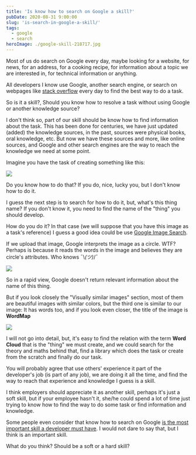 ```yaml
---
title: 'Is know how to search on Google a skill?'
pubDate: 2020-08-31 9:00:00
slug: 'is-search-in-google-a-skill/'
tags:
  - google
  - search
heroImage: ./google-skill-218717.jpg
---
```


Most of us do search on Google every day, maybe looking for a website, for news, for an address, for a cooking recipe, for information about a topic we are interested in, for technical information or anything.

All developers I know use Google, another search engine, or search on webpages like [stack overflow](https://stackoverflow.com/) every day to find the best way to do a task.

So is it a skill?, Should you know how to resolve a task without using Google or another knowledge source?

I don't think so, part of our skill should be know how to find information about the task. This has been done for centuries, we have just updated (added) the knowledge sources, in the past, sources were physical books, oral knowledge, etc. But now we have these sources and more, like online sources, and Google and other search engines are the way to reach the knowledge we need at some point.

Imagine you have the task of creating something like this:

![](wordcloud.svg)

Do you know how to do that? If you do, nice, lucky you, but I don't know how to do it.

I guess the next step is to search for how to do it, but, what's this thing name? If you don't know it, you need to find the name of the "thing" you should develop.

How do you do it? In that case (we will suppose that you have this image as a task's reference) I guess a good idea could be use [Google Image Search](https://www.google.es/imghp).

If we upload that image, Google interprets the image as a circle. WTF? Perhaps is because it reads the words in the image and believes they are circle's attributes. Who knows ¯\\_(ツ)_/¯

![](googleImageSearch.png)

So in a rapid view, Google doesn't return relevant information about the name of this thing.

But if you look closely the "Visually similar images" section, most of them are beautiful images with similar colors, but the third one is similar to our image: It has words too, and if you look even closer, the title of the image is **WordMap**

![](googleImageSearchDetail.png)

I will not go into detail, but, it's easy to find the relation with the term **Word Cloud** that is the "thing" we must create, and we could search for the theory and maths behind that, find a library which does the task or create from the scratch and finally do our task.

You will probably agree that use others' experience it part of the developer's job (is part of any job), we are doing it all the time, and find the way to reach that experience and knowledge I guess is a skill.

I think employers should appreciate it as another skill, perhaps it's just a soft skill, but if your employee hasn't it, she/he could spend a lot of time just trying to know how to find the way to do some task or find information and knowledge.

Some people even consider that know how to search on Google [is the most important skill a developer must have](https://medium.com/how-i-learned-ruby-rails/why-googling-is-the-most-important-skill-a-developer-must-have-d69b89b22218). I would not dare to say that, but I think is an important skill.

What do you think? Should be a soft or a hard skill?
